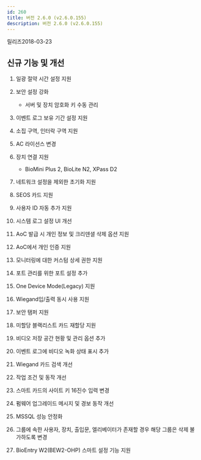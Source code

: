 ```yaml
---
id: 260
title: 버전 2.6.0 (v2.6.0.155)
description: 버전 2.6.0 (v2.6.0.155)
---
```


릴리즈<Separator/>2018-03-23

## 신규 기능 및 개선

1. 일광 절약 시간 설정 지원

1. 보안 설정 강화

    * 서버 및 장치 암호화 키 수동 관리

1. 이벤트 로그 보유 기간 설정 지원

1. 소집 구역, 인터락 구역 지원

1. AC 라이선스 변경

1. 장치 연결 지원

    * BioMini Plus 2, BioLite N2, XPass D2

1. 네트워크 설정을 제외한 초기화 지원

1. SEOS 카드 지원

1. 사용자 ID 자동 추가 지원

1. 시스템 로그 설정 UI 개선

1. AoC 발급 시 개인 정보 및 크리덴셜 삭제 옵션 지원

1. AoC에서 개인 인증 지원

1. 모니터링에 대한 커스텀 상세 권한 지원

1. 포트 관리를 위한 포트 설정 추가

1. One Device Mode(Legacy) 지원

1. Wiegand입/출력 동시 사용 지원

1. 보안 탬퍼 지원

1. 미할당 블랙리스트 카드 재할당 지원

1. 비디오 저장 공간 현황 및 관리 옵션 추가

1. 이벤트 로그에 비디오 녹화 상태 표시 추가

1. Wiegand 카드 검색 개선

1. 작업 조건 및 동작 개선

1. 스마트 카드의 사이트 키 16진수 입력 변경

1. 펌웨어 업그레이드 메시지 및 경보 동작 개선

1. MSSQL 성능 안정화

1. 그룹에 속한 사용자, 장치, 출입문, 엘리베이터가 존재할 경우 해당 그룹은 삭제 불가하도록 변경

1. BioEntry W2(BEW2-OHP) 스마트 설정 기능 지원